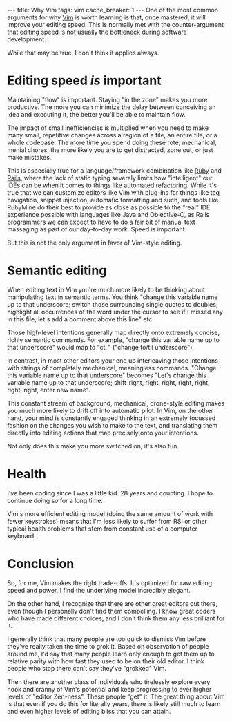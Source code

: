 ---
title: Why Vim
tags: vim
cache_breaker: 1
---
One of the most common arguments for why [[Vim]] is worth learning is that, once mastered, it will improve your editing speed. This is normally met with the counter-argument that editing speed is not usually the bottleneck during software development.

While that may be true, I don't think it applies always.

= Editing speed ''is'' important =

Maintaining "flow" is important. Staying "in the zone" makes you more productive. The more you can minimize the delay between conceiving an idea and executing it, the better you'll be able to maintain flow.

The impact of small inefficiencies is multiplied when you need to make many small, repetitive changes across a region of a file, an entire file, or a whole codebase. The more time you spend doing these rote, mechanical, menial chores, the more likely you are to get distracted, zone out, or just make mistakes.

This is especially true for a language/framework combination like [[Ruby]] and [[Rails]], where the lack of static typing severely limits how "intelligent" our IDEs can be when it comes to things like automated refactoring. While it's true that we can customize editors like Vim with plug-ins for things like tag navigation, snippet injection, automatic formatting and such, and tools like RubyMine do their best to provide as close as possible to the "real" IDE experience possible with languages like Java and Objective-C, as Rails programmers we can expect to have to do a fair bit of manual text massaging as part of our day-to-day work. Speed is important.

But this is not the only argument in favor of Vim-style editing.

= Semantic editing =

When editing text in Vim you're much more likely to be thinking about manipulating text in semantic terms. You think "change this variable name up to that underscore; switch those surrounding single quotes to doubles; highlight all occurrences of the word under the cursor to see if I missed any in this file; let's add a comment above this line" etc.

Those high-level intentions generally map directly onto extremely concise, richly semantic commands. For example, "change this variable name up to that underscore" would map to "ct_" ("change to/til underscore").

In contrast, in most other editors your end up interleaving those intentions with strings of completely mechanical, meaningless commands. "Change this variable name up to that underscore" becomes "Let's change this variable name up to that underscore; shift-right, right, right, right, right, right, right, enter new name".

This constant stream of background, mechanical, drone-style editing makes you much more likely to drift off into automatic pilot. In Vim, on the other hand, your mind is constantly engaged thinking in an extremely focussed fashion on the changes you wish to make to the text, and translating them directly into editing actions that map precisely onto your intentions.

Not only does this make you more switched on, it's also fun.

= Health =

I've been coding since I was a little kid. 28 years and counting. I hope to continue doing so for a long time.

Vim's more efficient editing model (doing the same amount of work with fewer keystrokes) means that I'm less likely to suffer from RSI or other typical health problems that stem from constant use of a computer keyboard.

= Conclusion =

So, for me, Vim makes the right trade-offs. It's optimized for raw editing speed and power. I find the underlying model incredibly elegant.

On the other hand, I recognize that there are other great editors out there, even though I personally don't find them compelling. I know great coders who have made different choices, and I don't think them any less brilliant for it.

I generally think that many people are too quick to dismiss Vim before they've really taken the time to grok it. Based on observation of people around me, I'd say that many people learn only enough to get them up to relative parity with how fast they used to be on their old editor. I think people who stop there can't say they've "grokked" Vim.

Then there are another class of individuals who tirelessly explore every nook and cranny of Vim's potential and keep progressing to ever higher levels of "editor Zen-ness". These people "get" it. The great thing about Vim is that even if you do this for literally years, there is likely still much to learn and even higher levels of editing bliss that you can attain.
